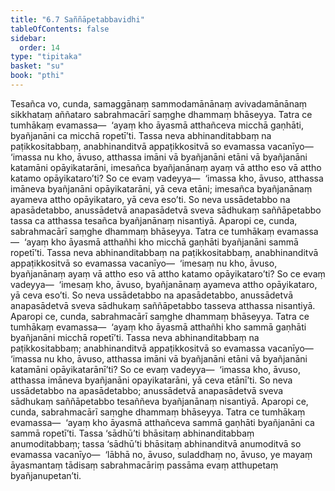 ```yaml
---
title: "6.7 Saññāpetabbavidhi"
tableOfContents: false
sidebar:
  order: 14
type: "tipitaka"
basket: "su"
book: "pthi"
---
```



<DynamicBreadcrumb />

<Division number="178" book="pthi" bookNo="8" page="105">

<Paragraph number="356" book="pthi">
Tesañca vo, cunda, samaggānaṃ sammodamānānaṃ avivadamānānaṃ sikkhataṃ aññataro sabrahmacārī saṃghe dhammaṃ bhāseyya. Tatra ce tumhākaṃ evamassa—  ‘ayaṃ kho āyasmā atthañceva micchā gaṇhāti, byañjanāni ca micchā ropetī’ti. Tassa neva abhinanditabbaṃ na paṭikkositabbaṃ, anabhinanditvā appaṭikkositvā so evamassa vacanīyo—  ‘imassa nu kho, āvuso, atthassa imāni vā byañjanāni etāni vā byañjanāni katamāni opāyikatarāni, imesañca byañjanānaṃ ayaṃ vā attho eso vā attho katamo opāyikataro’ti? So ce evaṃ vadeyya—  ‘imassa kho, āvuso, atthassa imāneva byañjanāni opāyikatarāni, yā ceva etāni; imesañca byañjanānaṃ ayameva attho opāyikataro, yā ceva eso’ti. So neva ussādetabbo na apasādetabbo, anussādetvā anapasādetvā sveva sādhukaṃ saññāpetabbo tassa ca atthassa tesañca byañjanānaṃ nisantiyā.
</Paragraph>

</Division>
<Division number="179" book="pthi" bookNo="8" page="106">

<Paragraph number="357" book="pthi">
Aparopi ce, cunda, sabrahmacārī saṃghe dhammaṃ bhāseyya. Tatra ce tumhākaṃ evamassa—  ‘ayaṃ kho āyasmā atthañhi kho micchā gaṇhāti byañjanāni sammā ropetī’ti. Tassa neva abhinanditabbaṃ na paṭikkositabbaṃ, anabhinanditvā appaṭikkositvā so evamassa vacanīyo—  ‘imesaṃ nu kho, āvuso, byañjanānaṃ ayaṃ vā attho eso vā attho katamo opāyikataro’ti? So ce evaṃ vadeyya—  ‘imesaṃ kho, āvuso, byañjanānaṃ ayameva attho opāyikataro, yā ceva eso’ti. So neva ussādetabbo na apasādetabbo, anussādetvā anapasādetvā sveva sādhukaṃ saññāpetabbo tasseva atthassa nisantiyā.
</Paragraph>

</Division>
<Division number="180" book="pthi" bookNo="8" page="106">

<Paragraph number="358" book="pthi">
Aparopi ce, cunda, sabrahmacārī saṃghe dhammaṃ bhāseyya. Tatra ce tumhākaṃ evamassa—  ‘ayaṃ kho āyasmā atthañhi kho sammā gaṇhāti byañjanāni micchā ropetī’ti. Tassa neva abhinanditabbaṃ na paṭikkositabbaṃ; anabhinanditvā appaṭikkositvā so evamassa vacanīyo—  ‘imassa nu kho, āvuso, atthassa imāni vā byañjanāni etāni vā byañjanāni katamāni opāyikatarānī’ti? So ce evaṃ vadeyya—  ‘imassa kho, āvuso, atthassa imāneva byañjanāni opayikatarāni, yā ceva etānī’ti. So neva ussādetabbo na apasādetabbo; anussādetvā anapasādetvā sveva sādhukaṃ saññāpetabbo tesaññeva byañjanānaṃ nisantiyā.
</Paragraph>

</Division>
<Division number="181" book="pthi" bookNo="8" page="106">

<Paragraph number="359" book="pthi">
Aparopi ce, cunda, sabrahmacārī saṃghe dhammaṃ bhāseyya. Tatra ce tumhākaṃ evamassa—  ‘ayaṃ kho āyasmā atthañceva sammā gaṇhāti byañjanāni ca sammā ropetī’ti. Tassa ‘sādhū’ti bhāsitaṃ abhinanditabbaṃ anumoditabbaṃ; tassa ‘sādhū’ti bhāsitaṃ abhinanditvā anumoditvā so evamassa vacanīyo—  ‘lābhā no, āvuso, suladdhaṃ no, āvuso, ye mayaṃ āyasmantaṃ tādisaṃ sabrahmacāriṃ passāma evaṃ atthupetaṃ byañjanupetan’ti.
</Paragraph>
</Division>